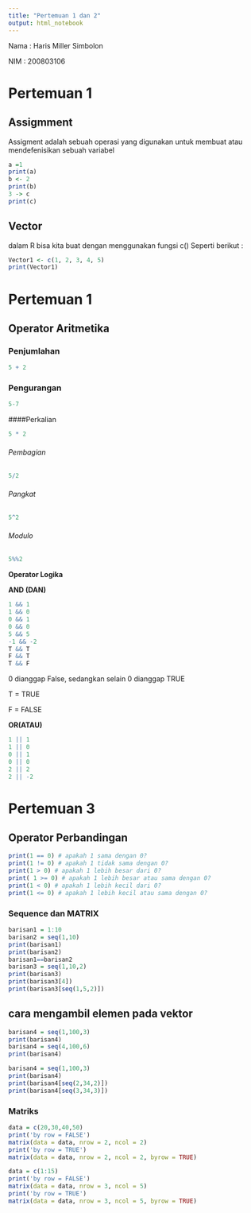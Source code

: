 ---
title: "Pertemuan 1 dan 2"
output: html_notebook
---

Nama : Haris Miller Simbolon

NIM : 200803106

# Pertemuan 1

## Assigmment

Assigment adalah sebuah operasi yang digunakan untuk membuat atau mendefenisikan sebuah variabel

```{r}
a =1
print(a)
b <- 2
print(b)
3 -> c
print(c)
```

## Vector

dalam R bisa kita buat dengan menggunakan fungsi c() Seperti berikut :

```{r}

Vector1 <- c(1, 2, 3, 4, 5)
print(Vector1)
```

# Pertemuan 1

## Operator Aritmetika

### Penjumlahan

```{r}
5 + 2
```

### Pengurangan

```{r}
5-7
```

####Perkalian

```{r}
5 * 2
```

###### Pembagian

```{r}
5/2
```

###### Pangkat

```{r}
5^2
```

###### Modulo

```{r}
5%%2
```

**Operator Logika**

**AND (DAN)**

```{r}
1 && 1
1 && 0
0 && 1
0 && 0
5 && 5
-1 && -2
T && T
F && T
T && F
```

0 dianggap False, sedangkan selain 0 dianggap TRUE

T = TRUE

F = FALSE

**OR(ATAU)**

```{r}
1 || 1
1 || 0
0 || 1
0 || 0
2 || 2
2 || -2
```
# Pertemuan 3 
## Operator Perbandingan

```{r}
print(1 == 0) # apakah 1 sama dengan 0?
print(1 != 0) # apakah 1 tidak sama dengan 0?
print(1 > 0) # apakah 1 lebih besar dari 0?
print( 1 >= 0) # apakah 1 lebih besar atau sama dengan 0?
print(1 < 0) # apakah 1 lebih kecil dari 0?
print(1 <= 0) # apakah 1 lebih kecil atau sama dengan 0?

```
### Sequence dan MATRIX
```{r}
barisan1 = 1:10
barisan2 = seq(1,10)
print(barisan1)
print(barisan2)
barisan1==barisan2
barisan3 = seq(1,10,2)
print(barisan3)
print(barisan3[4])
print(barisan3[seq(1,5,2)])
```
## cara mengambil elemen pada vektor
```{r}
barisan4 = seq(1,100,3)
print(barisan4)
barisan4 = seq(4,100,6)
print(barisan4)
```
```{r}
barisan4 = seq(1,100,3)
print(barisan4)
print(barisan4[seq(2,34,2)])
print(barisan4[seq(3,34,3)])
```
### Matriks
```{r}
data = c(20,30,40,50)
print('by row = FALSE')
matrix(data = data, nrow = 2, ncol = 2)
print('by row = TRUE')
matrix(data = data, nrow = 2, ncol = 2, byrow = TRUE)
```
```{r}
data = c(1:15)
print('by row = FALSE')
matrix(data = data, nrow = 3, ncol = 5)
print('by row = TRUE')
matrix(data = data, nrow = 3, ncol = 5, byrow = TRUE)
```

